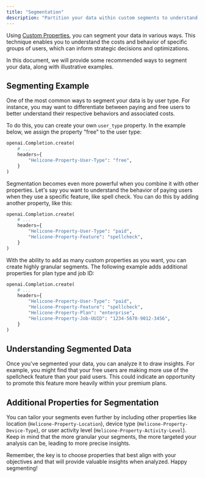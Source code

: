 ```yaml
---
title: "Segmentation"
description: "Partition your data within custom segments to understand costs and user behavior"
---
```


Using [Custom Properties](features/advanced-usage/custom-properties),
you can segment your data in various ways. This technique enables you to understand the costs and behavior of specific groups of users, which can inform strategic decisions and optimizations.

In this document, we will provide some recommended ways to segment your data, along with illustrative examples.

## Segmenting Example

One of the most common ways to segment your data is by user type. For instance, you may want to differentiate between paying and free users to better understand their respective behaviors and associated costs.

To do this, you can create your own `user_type` property. In the example below, we assign the property "free" to the user type:

```python
openai.Completion.create(
    # ...
    headers={
        "Helicone-Property-User-Type": "free",
    }
)
```

Segmentation becomes even more powerful when you combine it with other properties. Let's say you want to understand the behavior of paying users when they use a specific feature, like spell check. You can do this by adding another property, like this:

```python
openai.Completion.create(
    # ...
    headers={
        "Helicone-Property-User-Type": "paid",
        "Helicone-Property-Feature": "spellcheck",
    }
)
```

With the ability to add as many custom properties as you want, you can create highly granular segments. The following example adds additional properties for plan type and job ID:

```python
openai.Completion.create(
    # ...
    headers={
        "Helicone-Property-User-Type": "paid",
        "Helicone-Property-Feature": "spellcheck",
        "Helicone-Property-Plan": "enterprise",
        "Helicone-Property-Job-UUID": "1234-5678-9012-3456",
    }
)
```

## Understanding Segmented Data

Once you've segmented your data, you can analyze it to draw insights. For example, you might find that your free users are making more use of the spellcheck feature than your paid users. This could indicate an opportunity to promote this feature more heavily within your premium plans.

## Additional Properties for Segmentation

You can tailor your segments even further by including other properties like location (`Helicone-Property-Location`), device type (`Helicone-Property-Device-Type`), or user activity level (`Helicone-Property-Activity-Level`). Keep in mind that the more granular your segments, the more targeted your analysis can be, leading to more precise insights.

Remember, the key is to choose properties that best align with your objectives and that will provide valuable insights when analyzed. Happy segmenting!
